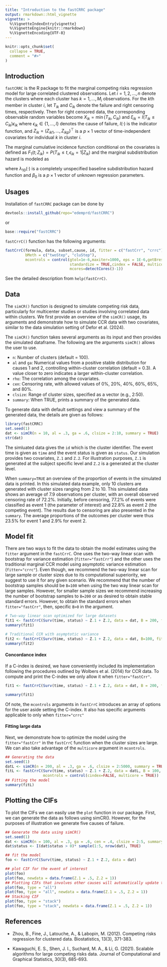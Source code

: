 ```yaml
---
title: "Introduction to the fastCRRC package"
output: rmarkdown::html_vignette
vignette: >
  %\VignetteIndexEntry{vignette}
  %\VignetteEngine{knitr::rmarkdown}
  %\VignetteEncoding{UTF-8}
---
```


```r
knitr::opts_chunk$set(
  collapse = TRUE,
  comment = "#>"
)
```


## Introduction

`fastCRRC` is the R package to fit the marginal competing risks regression model for large correlated clustered observations. Let $i=1,2,\ldots,n$ denote the clusters where each cluster has $k=1, \ldots, M_i$ observations. For the $k$th member in cluster $i$,  let $T_{ik}$ and $C_{ik}$ denote the failure and right censoring times, respectively. Then for right censored data, the corresponding observable random variables become $X_{ik}= \min(T_{ik}, C_{ik})$ and $\xi_{ik} = I(T_{ik} \leq C_{ik})\epsilon_{ik}$ where $\epsilon_{ik} \in \{1, \ldots,l\}$ denotes the cause of failure,  $I(\cdot)$ is the indicator function, and $Z_{ik} = (Z_{ik1},...,Z_{ikp})^{\top}$ is a $p \times 1$ vector of time-independent covariates for individual $k$ in cluster $i$. 

The marginal cumulative incidence function conditional on the covariates is defined as $F_1(t;Z_{ik}) = P(T_{ik} \leq t, \, \epsilon_{ik} = 1|Z_{ik})$ and the marginal subdistribution hazard is modeled as

\begin{equation}
\lambda_1(t; Z_{ik}) = \lambda_{10}(t) \exp(\beta^\top_{0}Z_{ik}),
\end{equation}

where $\lambda_{10}(\cdot)$ is a completely unspecified baseline subdistribution hazard function and $\beta_0$ is a $p \times 1$ vector of unknown regression parameters. 


## Usages

Installation of `fastCRRC` package can be done by
```r
devtools::install_github(repo="edemprd/fastCRRC")
```

or
```r
base::require("fastCRRC")
```


`fastCrrC()` function has the following arguments:
```r
fastCrrC(formula, data, subset,cause, id, fitter = c("fastCrr", "crrc"),B = 0, 
         bMeth = c("twoStep", "cluStep"), 
         mcontrols = control(gtol=1e-6,maxiter=1000, eps = 1E-6,getBreslowJumps = TRUE, 
                             standardize = TRUE,cindex = FALSE, multicore = FALSE, 
                             mcores=detectCores()-1))
```

See the detailed description from `help(fastCrrC)`.

## Data


The `simCR()` function is designed to simulate competing risk data, particularly for multicenter studies or studies involving correlated data within clusters. We first provide an overview of the `simCR()` usage, its arguments and  demonstrate how to simulate CCR data with two covariates, similar to the data simulation setting of Defor et al. (2024).  

The `simCR()` function takes several arguments as its input and then provides the simulated dataframe. The following are the arguments `simCR()` allows the user to use.

- `n`: Number of clusters (default = 100).
- `al` and `ga`: Numerical values from a positive stable distribution for causes 1 and 2, controlling within-cluster correlation (default = 0.3). A value closer to zero indicates a larger within-cluster correlation. 
- `rho`: The correlation among the covariates.
- `cen`: Censoring rate, with allowed values of 0%, 20%, 40%, 60%, 65%, and 80%.
- `clsize`: Range of cluster sizes, specified as a vector (e.g., 2:50).
- `summary`: When TRUE, prints a summary of the generated data.

To generate data with default settings and view a summary of the generated data, the details are given as follows:


```r
library(fastCRRC)
set.seed(1)
dat <- simCR(n = 10, al = .3, ga = .6, clsize = 2:10, summary = TRUE)
str(dat)
```

The simluated data gives the `id` which is the cluster identifier. The event time is given as `time` and the event status is given as `status`. Our simulation provides two covariates, `Z.1` and `Z.2`. For illustration purposes, `Z.1` is generated at the subject specific level and `Z.2` is a generated at the cluster level.

When `summary=TRUE` an overview of the proportion of events in the simulated data is printed. In this simulated data example, only 10 clusters are generated with cluster sizes ranging from 2 to 10. This simulated data shows an average of 7.9 observations per cluster, with an overall observed censoring rate of 72.2%. Initially, before censoring, 77.2% of events were classified as event 1 (the parameter of interest) and 22.8% as event 2 (the competing event). The results due to censoring are also presented in the `summary`. The average proportions of the outcomes per cluster were thus 23.5% for event 1 and 2.9% for event 2.


## Model fit

There are two ways to fit the data to obtain the model estimates using the `fitter` argument in the `fastCrrC`. One uses the two-way linear scan with bootstrap for variance estimation (`fitter="fastCrr"`) and the other uses the traditional marginal CCR model using asymptotic variance estimation (`fitter="crrc"`). Even though, we recommend the two-way linear scan for large sample or cluster sizes due to its computational superiority, we suggest to use it for any given scenario. We recommend that the number of bootstrap samples should be `B=100` when using the two way linear scan for large samples. However, for smaller sample sizes we recommend increasing the number of bootstrap samples to `B=200` or as desired to obtain stable standard errors. However, to obtain the standard errors when `fitter="fastCrr"`, then, specific `B>0` in the argument.

```r
# Two-way linear scan optimized for large datasets
fit1 <- fastCrrC(Surv(time, status) ~ Z.1 + Z.2, data = dat, B = 200, fitter = "fastCrr")
summary(fit1)

# Traditional CCR with asymptotic variance
fit2 <- fastCrrC(Surv(time, status) ~ Z.1 + Z.2, data = dat, B=100, fitter = "crrc")
summary(fit2)
```

#### Concordance index

If a C-index is desired, we have conveniently included its implementation following the procedures outlined by Wolbers et al. (2014) for CCR data. To compute and print the C-index we only allow it when `fitter="fastCrr"`.
```r
fit1 <- fastCrrC(Surv(time, status) ~ Z.1 + Z.2, data = dat, B = 200, fitter = "fastCrr", mcontrols = control(cindex=TRUE))

summary(fit1)
```
Of note, the `mcontrols` arguments in `fastCrrC` introduces an array of options for the user aside setting the C-index. It also has specific arguments applicable to only when `fitter="crrc"`

#### Fitting large data

Next, we demonstrate how to optimize the model using the `fitter="fastCrr"` in the `fastCrrC` function when the cluster sizes are large. We can also take advantage of the `multicore` argument in  `mcontrols`.
```r
## Generating the data
set.seed(1)
datL <- simCR(n = 200, al = .3, ga = .6, clsize = 2:5000, summary = TRUE)
fitL <- fastCrrC(Surv(time, status) ~ Z.1 + Z.2, data = datL, B = 100, fitter = "fastCrr", 
                 mcontrols = control(cindex=FALSE, multicore = TRUE))
## Fitting the model
summary(fitL)

```

## Plotting the CIFs

To plot the CIFs we can easily use the `plot` function in our package. First, we can generate the data as follows using simCR(). However, for the purposes of illustration we generate five causes of failure.

```r
## Generate the data using simCR() 
set.seed(1)
dat <- simCR(n = 100, al = .3, ga = .6, cen = .4, clsize = 2:5, summary = TRUE)
dat$status <- I(dat$status > 0)* sample(1:5, nrow(dat), TRUE)

## fit the model
foo <- fastCrrC(Surv(time, status) ~ Z.1 + Z.2, data = dat)

## plot CIF for the event of interest
plot(foo)
plot(foo, newdata = data.frame(Z.1 = .5, Z.2 = 1))
## Plotting CIFs that involves other causes will automatically update the fit
plot(foo, type = "all")
plot(foo, type = "all", newdata = data.frame(Z.1 = .5, Z.2 = 1))
## Stacking CIF
plot(foo, type = "stack")
plot(foo, type = "stack", newdata = data.frame(Z.1 = .5, Z.2 = 1))
```

## References

* Zhou, B., Fine, J., Latouche, A., & Labopin, M. (2012). Competing risks regression for clustered data. Biostatistics, 13(3), 371-383.

* Kawaguchi, E. S., Shen, J. I., Suchard, M. A., & Li, G. (2021). Scalable algorithms for large competing risks data. Journal of Computational and Graphical Statistics, 30(3), 685-693.
